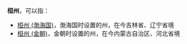 '''桓州'''，可以指：
*[[桓州_(渤海国)|桓州 (渤海国)]]，渤海国时设置的州，在今吉林省、辽宁省境
*[[桓州_(金朝)|桓州 (金朝)]]，金朝时设置的州，在今内蒙古自治区、河北省境

{{Disambig|H|Cat=二字中国州名消歧义}}
